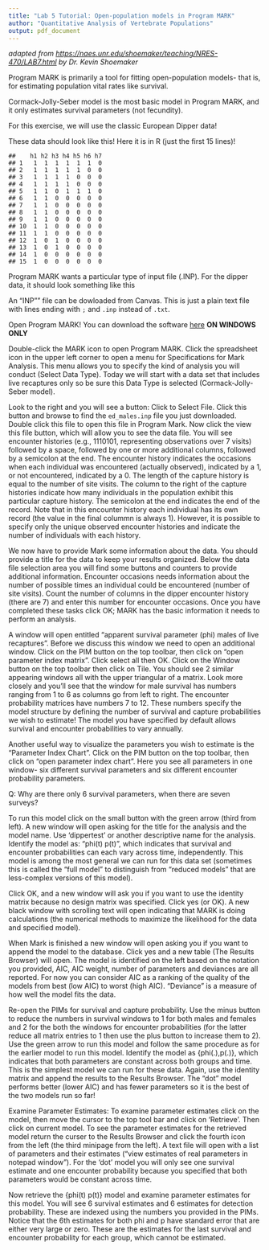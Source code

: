 ```yaml
---
title: "Lab 5 Tutorial: Open-population models in Program MARK"
author: "Quantitative Analysis of Vertebrate Populations"
output: pdf_document
---
```


*adapted from [https://naes.unr.edu/shoemaker/teaching/NRES-470/LAB7.html](https://naes.unr.edu/shoemaker/teaching/NRES-470/LAB7.html) by Dr. Kevin Shoemaker*

Program MARK is primarily a tool for fitting open-population models- that is, for estimating population vital rates like survival.

Cormack-Jolly-Seber model is the most basic model in Program MARK, and it only estimates survival parameters (not fecundity).

For this exercise, we will use the classic European Dipper data!

These data should look like this! Here it is in R (just the first 15 lines)!

```
##    h1 h2 h3 h4 h5 h6 h7
## 1   1  1  1  1  1  1  0
## 2   1  1  1  1  1  0  0
## 3   1  1  1  1  0  0  0
## 4   1  1  1  1  0  0  0
## 5   1  1  0  1  1  1  0
## 6   1  1  0  0  0  0  0
## 7   1  1  0  0  0  0  0
## 8   1  1  0  0  0  0  0
## 9   1  1  0  0  0  0  0
## 10  1  1  0  0  0  0  0
## 11  1  1  0  0  0  0  0
## 12  1  0  1  0  0  0  0
## 13  1  0  1  0  0  0  0
## 14  1  0  0  0  0  0  0
## 15  1  0  0  0  0  0  0
```

Program MARK wants a particular type of input file (.INP). For the dipper data, it should look something like this

An "INP"" file can be dowloaded from Canvas. This is just a plain text file with lines ending with `;` and `.inp` instead of `.txt`.

Open Program MARK! You can download the software [here](http://www.phidot.org/software/mark/downloads/index.html) **ON WINDOWS ONLY**

Double-click the MARK icon to open Program MARK. Click the spreadsheet icon in the upper left corner to open a menu for Specifications for Mark Analysis. This menu allows you to specify the kind of analysis you will conduct (Select Data Type). Today we will start with a data set that includes live recaptures only so be sure this Data Type is selected (Cormack-Jolly-Seber model).

Look to the right and you will see a button: Click to Select File. Click this button and browse to find the `ed_males.inp` file you just downloaded. Double click this file to open this file in Program Mark. Now click the view this file button, which will allow you to see the data file. You will see encounter histories (e.g., 1110101, representing observations over 7 visits) followed by a space, followed by one or more additional columns, followed by a semicolon at the end. The encounter history indicates the occasions when each individual was encountered (actually observed), indicated by a 1, or not encountered, indicated by a 0. The length of the capture history is equal to the number of site visits. The column to the right of the capture histories indicate how many individuals in the population exhibit this particular capture history. The semicolon at the end indicates the end of the record. Note that in this encounter history each individual has its own record (the value in the final colummn is always 1). However, it is possible to specify only the unique observed encounter histories and indicate the number of individuals with each history.

We now have to provide Mark some information about the data. You should provide a title for the data to keep your results organized. Below the data file selection area you will find some buttons and counters to provide additional information. Encounter occasions needs information about the number of possible times an individual could be encountered (number of site visits). Count the number of columns in the dipper encounter history (there are 7) and enter this number for encounter occasions. Once you have completed these tasks click OK; MARK has the basic information it needs to perform an analysis.

A window will open entitled "apparent survival parameter (phi) males of live recaptures". Before we discuss this window we need to open an additional window. Click on the PIM button on the top toolbar, then click on “open parameter index matrix”. Click select all then OK. Click on the Window button on the top toolbar then click on Tile. You should see 2 similar appearing windows all with the upper triangular of a matrix. Look more closely and you’ll see that the window for male survival has numbers ranging from 1 to 6 as columns go from left to right. The encounter probability matrices have numbers 7 to 12. These numbers specify the model structure by defining the number of survival and capture probabilities we wish to estimate! The model you have specified by default allows survival and encounter probabilities to vary annually.

Another useful way to visualize the parameters you wish to estimate is the “Parameter Index Chart”. Click on the PIM button on the top toolbar, then click on “open parameter index chart”. Here you see all parameters in one window- six different survival parameters and six different encounter probability parameters.

Q: Why are there only 6 survival parameters, when there are seven surveys?

To run this model click on the small button with the green arrow (third from left). A new window will open asking for the title for the analysis and the model name. Use ‘dippertest’ or another descriptive name for the analysis. Identify the model as: “phi(t) p(t)”, which indicates that survival and encounter probabilities can each vary across time, independently. This model is among the most general we can run for this data set (sometimes this is called the "full model" to distinguish from "reduced models" that are less-complex versions of this model).

Click OK, and a new window will ask you if you want to use the identity matrix because no design matrix was specified. Click yes (or OK). A new black window with scrolling text will open indicating that MARK is doing calculations (the numerical methods to maximize the likelihood for the data and specified model).

When Mark is finished a new window will open asking you if you want to append the model to the database. Click yes and a new table (The Results Browser) will open. The model is identified on the left based on the notation you provided, AIC, AIC weight, number of parameters and deviances are all reported. For now you can consider AIC as a ranking of the quality of the models from best (low AIC) to worst (high AIC). "Deviance" is a measure of how well the model fits the data.

Re-open the PIMs for survival and capture probability. Use the minus button to reduce the numbers in survival windows to 1 for both males and females and 2 for the both the windows for encounter probabilities (for the latter reduce all matrix entries to 1 then use the plus button to increase them to 2). Use the green arrow to run this model and follow the same procedure as for the earlier model to run this model. Identify the model as {phi(.),p(.)}, which indicates that both parameters are constant across both groups and time. This is the simplest model we can run for these data. Again, use the identity matrix and append the results to the Results Browser. The “dot” model performs better (lower AIC) and has fewer parameters so it is the best of the two models run so far!

Examine Parameter Estimates: To examine parameter estimates click on the model, then move the cursor to the top tool bar and click on ‘Retrieve’. Then click on current model. To see the parameter estimates for the retrieved model return the curser to the Results Browser and click the fourth icon from the left (the third minipage from the left). A text file will open with a list of parameters and their estimates (“view estimates of real parameters in notepad window”). For the ‘dot’ model you will only see one survival estimate and one encounter probability because you specified that both parameters would be constant across time.

Now retrieve the {phi(t) p(t)} model and examine parameter estimates for this model. You will see 6 survival estimates and 6 estimates for detection probability. These are indexed using the numbers you provided in the PIMs. Notice that the 6th estimates for both phi and p have standard error that are either very large or zero. These are the estimates for the last survival and encounter probability for each group, which cannot be estimated.

